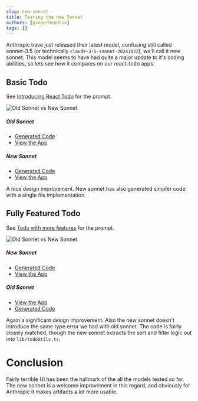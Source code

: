 ```yaml
---
slug: new-sonnet
title: Testing the new Sonnet
authors: [gingerhendrix]
tags: []
---
```


Anthropic have just released their latest model, confusing still called sonnet-3.5 (or technically `claude-3-5-sonnet-20241022`), we'll call it new sonnet.
This model seems to have had quite a major update to it's coding abilities, so lets see how it compares on our react-todo apps.

<!-- truncate -->

## Basic Todo

See [Introducing React Todo](/blog/introducing-react-todo) for the prompt.

![Old Sonnet vs New Sonnet](./2024-10-24/basic-side-by-side.png)

##### Old Sonnet

* [Generated Code](https://github.com/autocode2/example-todo/commit/42a36d5dd5c064ad0b7af480d4d6f4c70ae0e715)
* [View the App](https://autocode2.github.io/autocode-examples/examples/example-todo/blog/2024-08-01-introducing-react-todo/typescript_nextjs_shadcn/sonnet)

##### New Sonnet

* [Generated Code](https://github.com/autocode2/example-todo/commit/746b5aaf3744f546ff0c8c7a992cda5d2d6cbaf4)
* [View the App](https://autocode2.github.io/autocode-examples/examples/example-todo/blog/2024-10-24-new-sonnet/basic/sonnet-v2)

A nice design improvement. New sonnet has also generated simpler code with a single file implementation.

## Fully Featured Todo

See [Todo with more features](/blog/todo-with-more-features) for the prompt.

![Old Sonnet vs New Sonnet](./2024-10-24/fully-featured-side-by-side.png)

##### New Sonnet

* [Generated Code](https://github.com/autocode2/example-todo/commit/ef91a71575464dae7d2b64dcd141fe90d6e6db41)
* [View the App](https://autocode2.github.io/autocode-examples/examples/example-todo/blog/2024-10-24-new-sonnet/fully-featured/sonnet-v2)

##### Old Sonnet

* [View the App](https://autocode2.github.io/autocode-examples/examples/example-todo/blog/2024-08-14-todo-with-more-features/typescript_nextjs_shadcn/sonnet)
* [Generated Code](https://github.com/autocode2/example-todo/commit/0057b0233f4042afebd4de82838a7d61552d13e1)

Again a significant design improvement. Also the new sonnet doesn't introduce the same type error we had with old sonnet.  The code is fairly closely matched, though the new sonnet extracts the sort and filter logic out into `lib/todoUtils.ts`.


# Conclusion

Fairly terrible UI has been the hallmark of the all the models tested so far. The new sonnet is a welcome improvement in this regard, and obviously for Anthropic it makes artifacts a lot more usable.

